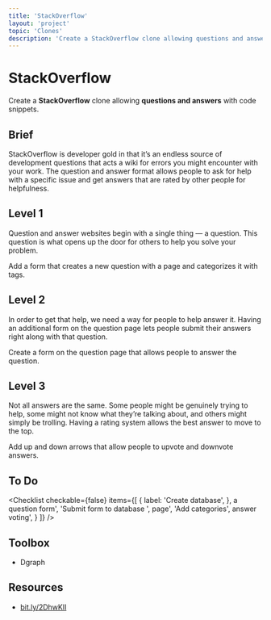 ```yaml
---
title: 'StackOverflow'
layout: 'project'
topic: 'Clones'
description: 'Create a StackOverflow clone allowing questions and answers with code snippets.'
---
```



<ProjectHeader>

# StackOverflow

Create a <strong className="color-blue">StackOverflow</strong> clone allowing <strong className="color-purple">questions and answers</strong> with code snippets.

</ProjectHeader>

<ProjectContent>

## Brief

StackOverflow is developer gold in that it’s an endless source of development questions that acts a wiki for errors you might encounter with your work. The question and answer format allows people to ask for help with a specific issue and get answers that are rated by other people for helpfulness.

## Level 1

Question and answer websites begin with a single thing — a question. This question is what opens up the door for others to help you solve your problem.

Add a form that creates a new question with a page and categorizes it with tags.

<LoginRequired>

## Level 2

In order to get that help, we need a way for people to help answer it. Having an additional form on the question page lets people submit their answers right along with that question.

Create a form on the question page that allows people to answer the question.

## Level 3

Not all answers are the same. Some people might be genuinely trying to help, some might not know what they’re talking about, and others might simply be trolling. Having a rating system allows the best answer to move to the top.

Add up and down arrows that allow people to upvote and downvote answers.

</LoginRequired>

</ProjectContent>

<ProjectSidebar>

## To Do

<Checklist checkable={false} items={[
  {
 label: 'Create database',
 },
 a question form',
 'Submit form to database ',
 page',
 'Add categories',
 answer voting',
 }
]} />

## Toolbox
- Dgraph

## Resources
- [bit.ly/2DhwKlI](https://bit.ly/2DhwKlI)

</ProjectSidebar>